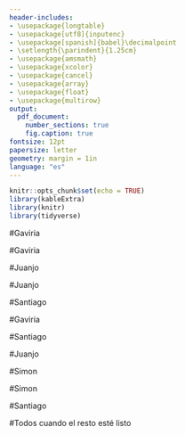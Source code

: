 ```yaml
---
header-includes:
- \usepackage{longtable}
- \usepackage[utf8]{inputenc}
- \usepackage[spanish]{babel}\decimalpoint
- \setlength{\parindent}{1.25cm}
- \usepackage{amsmath}
- \usepackage{xcolor}
- \usepackage{cancel}
- \usepackage{array}
- \usepackage{float}
- \usepackage{multirow}
output:
  pdf_document:
    number_sections: true
    fig.caption: true
fontsize: 12pt
papersize: letter
geometry: margin = 1in
language: "es"
---
```


```r
knitr::opts_chunk$set(echo = TRUE)
library(kableExtra)
library(knitr)
library(tidyverse)
```

\input{titlepage}
\thispagestyle{empty}
\tableofcontents

\newpage

\pagestyle{myheadings}

\section{Introducción} #Gaviria

\section{Planteamiento del problema} #Gaviria

\section{Informe técnico}
\subsection{Especificación de los elementos de muestreo} #Juanjo

\subsection{Parámetros a estimar} #Juanjo

\subsection{Estadística descriptiva y análsis exploratorio} #Santiago

\subsection{Elección del tipo de muestreo} #Gaviria

\subsection{Formato de la encuesta} #Santiago

\subsection{Notación empleada} #Juanjo


\subsection{Cálculo del tamaño de muestra y su distribución} #Simon

\subsection{Estimaciones} #Simon

\section{Presentación de resultados} #Santiago

\section{Conclusiones y recomendaciones} #Todos cuando el resto esté listo

